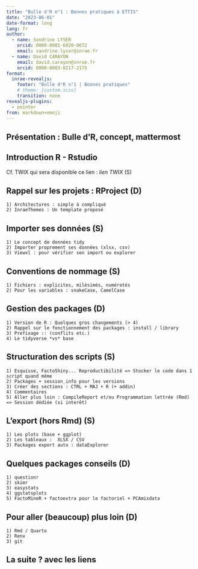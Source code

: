 ```yaml
---
title: "Bulle d'R n°1 : Bonnes pratiques à ETTIS"
date: "2023-06-01"
date-format: long
lang: fr  
author:
  - name: Sandrine LYSER
    orcid: 0000-0001-6820-0672
    email: sandrine.lyser@inrae.fr
  - name: David CARAYON
    email: david.carayon@inrae.fr
    orcid: 0000-0003-0217-2175
format: 
  inrae-revealjs:
    footer: "Bulle d'R n°1 | Bonnes pratiques"
    # theme: [custom.scss]
    transition: none
revealjs-plugins:
  - pointer
from: markdown+emoji
---
```


## Présentation : Bulle d'R, concept, mattermost

## Introduction R -  Rstudio 

Cf. TWIX qui sera disponible ce lien : *lien TWIX* (S)


## Rappel sur les projets : RProject (D)

	1) Architectures : simple à compliqué 
	2) InraeThemes : Un template proposé

## Importer ses données (S)
	1) Le concept de données tidy
	2) Importer proprement ses données (xlsx, csv)
	3) Viewxl : pour vérifier son import ou explorer

## Conventions de nommage (S)
	1) Fichiers : explicites, milésimés, numérotés
	2) Pour les variables : snakeCase, CamelCase 
	
##  Gestion des packages (D)
	1) Version de R : Quelques gros changements (> 4)
	2) Rappel sur le fonctionnement des packages : install / library
	3) Prefixage :: (conflits etc.)
	4) Le tidyverse *vs* base

##  Structuration des scripts (S)
	1) Esquisse, FactoShiny... Reproductibilité => Stocker le code dans 1 script quand même
	2) Packages + session_info pour les versions
	3) Créer des sections : CTRL + MAJ + R (+ addin)
	4) Commentaires
	5) Aller plus loin : CompileReport et/ou Programmation lettrée (Rmd) => Session dédiée (si interêt)

##  L'export (hors Rmd) (S)
	1) Les plots (base + ggplot)
	2) Les tableaux :  XLSX / CSV
	3) Packages export auto : dataExplorer

##  Quelques packages conseils (D)
	1) questionr
	2) skimr
	3) easystats
	4) ggstatsplots
	5) FactoMineR + factoextra pour le factoriel + PCAmixdata

##  Pour aller (beaucoup) plus loin (D)
	1) Rmd / Quarto
	2) Renv
	3) git

##  La suite ? avec les liens 